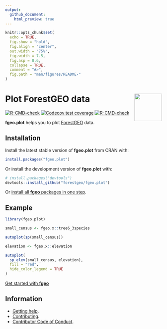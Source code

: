 ```yaml
---
output:
  github_document:
    html_preview: true
---
```


<!-- Don't edit README.md; instead, edit README.Rmd -->

```r
knitr::opts_chunk$set(
  echo = TRUE,
  fig.show = "hold",
  fig.align = "center",
  out.width = "75%",
  fig.width = 7.5, 
  fig.asp = 0.6,
  collapse = TRUE,
  comment = "#>",
  fig.path = "man/figures/README-"
)
```

# <img src="https://i.imgur.com/vTLlhbp.png" align="right" height=88 /> Plot ForestGEO data

<!-- badges: start -->
[![R-CMD-check](https://github.com/forestgeo/fgeo.plot/workflows/R-CMD-check/badge.svg)](https://github.com/forestgeo/fgeo.plot/actions)
[![Codecov test coverage](https://codecov.io/gh/forestgeo/fgeo.plot/branch/main/graph/badge.svg)](https://app.codecov.io/gh/forestgeo/fgeo.plot?branch=main)
[![R-CMD-check](https://github.com/forestgeo/fgeo.plot/actions/workflows/R-CMD-check.yaml/badge.svg)](https://github.com/forestgeo/fgeo.plot/actions/workflows/R-CMD-check.yaml)
<!-- badges: end -->

__fgeo.plot__ helps you to plot [ForestGEO](<https://forestgeo.si.edu/>) data.

## Installation

Install the latest stable version of **fgeo.plot** from CRAN with:

```R
install.packages("fgeo.plot")
```

Or install the development version of **fgeo.plot** with:

```R
# install.packages("devtools")
devtools::install_github("forestgeo/fgeo.plot")
```

Or [install all **fgeo** packages in one step](https://forestgeo.github.io/fgeo/index.html#installation).

## Example

```r
library(fgeo.plot)

small_census <- fgeo.x::tree6_3species

autoplot(sp(small_census))
```

```r
elevation <- fgeo.x::elevation

autoplot(
  sp_elev(small_census, elevation),
  fill = "red", 
  hide_color_legend = TRUE
)
```

[Get started with __fgeo__](https://forestgeo.github.io/fgeo/)

## Information

* [Getting help](https://forestgeo.github.io/fgeo.plot/SUPPORT.html).
* [Contributing](https://forestgeo.github.io/fgeo.plot/CONTRIBUTING.html).
* [Contributor Code of Conduct](https://forestgeo.github.io/fgeo.plot/CODE_OF_CONDUCT.html).

